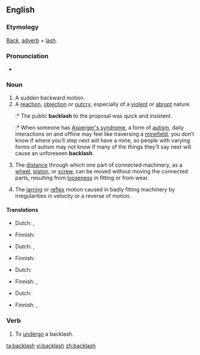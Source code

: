 {{wikipedia|dab=backlash (disambiguation)|backlash}}
==English==

===Etymology===
[[Back]], [[adverb]] + [[lash]].

===Pronunciation===
<!--This needs attention from someone who knows what they're doing :\Back"lash`\-->
*{{audio|en-us-backlash.ogg|Audio (US)}}

===Noun===
{{en-noun|es}}

# A sudden backward motion.
# A [[reaction]], [[objection]] or [[outcry]], especially of a [[violent]] or [[abrupt]] nature.
#:* The public '''backlash''' to the proposal was quick and insistent.
#:* When someone has [[Asperger's syndrome]], a form of [[autism]], daily interactions on and offline may feel like traversing a [[minefield]]; you don’t know if where you’ll step next will have a mine, so people with varying forms of autism may not know if many of the things they’ll say next will cause an unforeseen '''backlash'''.
# {{context|mechanical}} The [[distance]] through which one part of connected machinery, as a [[wheel]], [[piston]], or [[screw]], can be moved without moving the connected parts, resulting from [[loose]]ness in fitting or from wear.
# The [[jarring]] or [[reflex]] motion caused in badly fitting machinery by irregularities in velocity or a reverse of motion.

====Translations====
{{trans-top|sudden backward motion}}
* Dutch: {{t|nl|tegenstroom}}, {{t|nl|verzet}}
{{trans-mid}}
* Finnish: {{t|fi|takapotku}}
{{trans-bottom}}

{{trans-top|violent or abrubt reaction}}
* Dutch: {{t|nl|tegenstroom}}, {{t|nl|verzet}}
{{trans-mid}}
* Finnish: {{t-|fi|vastaisku}}
{{trans-bottom}}

{{trans-top|mechanical: distance of free movement between connected parts}}
* Dutch: {{t|nl|speling}}
{{trans-mid}}
* Finnish: {{t|fi|välys}}, {{t|fi|klappi}}
{{trans-bottom}}

{{trans-top|jarring motion in badly fitting machinery}}
* Dutch: {{t|nl|speling}}
{{trans-mid}}
* Finnish: {{t|fi|välys}}, {{t|fi|klappi}}
{{trans-bottom}}

===Verb===
{{en-verb|backlashes|backlashing|backlashed}}

# {{rfv-sense}} To [[undergo]] a backlash.

[[ta:backlash]]
[[vi:backlash]]
[[zh:backlash]]
